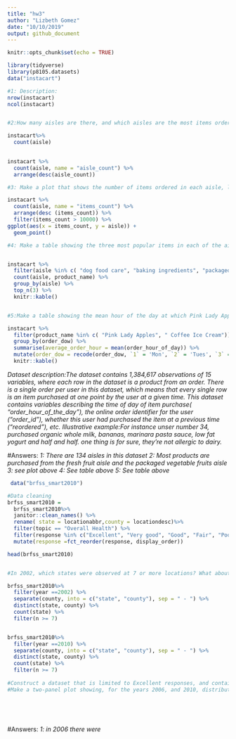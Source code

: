 ```yaml
---
title: "hw3"
author: "Lizbeth Gomez"
date: "10/10/2019"
output: github_document
---
```


```r
knitr::opts_chunk$set(echo = TRUE)
```

```r
library(tidyverse)
library(p8105.datasets)
data("instacart")

#1: Description:
nrow(instacart)
ncol(instacart)


#2:How many aisles are there, and which aisles are the most items ordered from?

instacart%>%
  count(aisle)
 

instacart %>%
  count(aisle, name = "aisle_count") %>% 
  arrange(desc(aisle_count))

#3: Make a plot that shows the number of items ordered in each aisle, limiting this to aisles with more than 10000 items ordered. Arrange aisles sensibly, and organize your plot so others can read it.

instacart %>%
  count(aisle, name = "items_count") %>% 
  arrange(desc (items_count)) %>% 
  filter(items_count > 10000) %>% 
ggplot(aes(x = items_count, y = aisle)) + 
  geom_point()

#4: Make a table showing the three most popular items in each of the aisles “baking ingredients”, “dog food care”, and “packaged vegetables fruits”. Include the number of times each item is ordered in your table.


instacart %>% 
  filter(aisle %in% c( "dog food care", "baking ingredients", "packaged vegetables fruits")) %>% 
  count(aisle, product_name) %>% 
  group_by(aisle) %>% 
  top_n(3) %>% 
  knitr::kable()


#5:Make a table showing the mean hour of the day at which Pink Lady Apples and Coffee Ice Cream are ordered on each day of the week; format this table for human readers (i.e. produce a 2 x 7 table)

instacart %>% 
  filter(product_name %in% c( "Pink Lady Apples", " Coffee Ice Cream")) %>% 
  group_by(order_dow) %>% 
  summarise(average_order_hour = mean(order_hour_of_day)) %>% 
  mutate(order_dow = recode(order_dow, `1` = 'Mon', `2` = 'Tues', `3` = 'Wed', `4` = 'Thur', `5` = 'Fri', `6` = 'Sat', `0` = 'Sun'))%>% 
  knitr::kable()


```


*Dataset description:The dataset contains 1,384,617 observations of 15 variables, where each row in the dataset is a product from an order. There is a single order per user in this dataset, which means that every single row is an item purchased at one point by the user at a given time. This dataset contains variables describing the time of day of item purchase( "order_hour_of_the_day"), the online order identifier for the user ("order_id"), whether this user had purchased the item at a previous time ("reordered"), etc. Illustrative example:For instance unser number 34, purchased organic whole milk, bananas, marinara pasta sauce, low fat yogurt and half and half. one thing is for sure, they're not allergic to dairy.*

#Answers:
*1: There are 134 aisles in this dataset*
*2: Most products are purchased from the fresh fruit aisle and the packaged vegetable fruits aisle*
*3: see plot above*
*4: See table above*
*5: See table above*

```r

 data("brfss_smart2010")

#Data cleaning
brfss_smart2010 = 
  brfss_smart2010%>%
  janitor::clean_names() %>% 
  rename( state = locationabbr,county = locationdesc)%>%
  filter(topic == "Overall Health") %>% 
  filter(response %in% c("Excellent", "Very good", "Good", "Fair", "Poor")) %>% 
  mutate(response =fct_reorder(response, display_order))

head(brfss_smart2010)


#In 2002, which states were observed at 7 or more locations? What about in 2010?

brfss_smart2010%>%
  filter(year ==2002) %>% 
  separate(county, into = c("state", "county"), sep = " - ") %>% 
  distinct(state, county) %>% 
  count(state) %>% 
  filter(n >= 7)


brfss_smart2010%>%
  filter(year ==2010) %>% 
  separate(county, into = c("state", "county"), sep = " - ") %>% 
  distinct(state, county) %>% 
  count(state) %>% 
  filter(n >= 7)  
  
#Construct a dataset that is limited to Excellent responses, and contains, year, state, and a variable that averages the data_value across locations within a state. Make a “spaghetti” plot of this average value over time within a state (that is, make a plot showing a line for each state across years – the geom_line geometry and group aesthetic will help).
#Make a two-panel plot showing, for the years 2006, and 2010, distribution of data_value for responses (“Poor” to “Excellent”) among locations in NY State
  
  
  
  
```

#Answers:
*1: in 2006 there were *